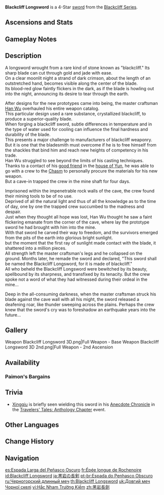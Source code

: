 {{Weapon Infobox
|title          = Black&shy;cliff Long&shy;sword
|id             = 11408
|image          = <gallery>
Weapon Blackcliff Longsword.png|Base
Weapon Blackcliff Longsword 2nd.png|2nd Ascension
</gallery>
|type           = Sword
|series         = Blackcliff
|releaseDate    = 2020-11-01
|quality        = 4
|base_atk       = 44
|2nd_stat_type  = CRIT DMG
|2nd_stat       = 8%
|passive        = Press the Advantage
|effect         = After defeating an opponent, ATK is increased by (var1)% for 30s. This effect has a maximum of 3 stacks, and the duration of each stack is independent of the others.
|eff_rank1_var1 = 12
|eff_rank2_var1 = 15
|eff_rank3_var1 = 18
|eff_rank4_var1 = 21
|eff_rank5_var1 = 24
|eff_att1       = ATK
|obtain         = Paimon's Bargains
}}
{{Description|A sword made of blackstone. It has a dark crimson glow on its black blade.}}
'''Blackcliff Longsword''' is a 4-Star [[sword]] from the [[Blackcliff Series]].

==Ascensions and Stats==
{{Weapon Ascensions and Stats
|ascendMat1 = Luminous Sands from Guyun
|ascendMat2 = Lustrous Stone from Guyun
|ascendMat3 = Relic from Guyun
|ascendMat4 = Divine Body from Guyun
|bossMat1   = Hunter's Sacrificial Knife
|bossMat2   = Agent's Sacrificial Knife
|bossMat3   = Inspector's Sacrificial Knife
|commonMat1 = Firm Arrowhead
|commonMat2 = Sharp Arrowhead
|commonMat3 = Weathered Arrowhead
}}

==Gameplay Notes==
{{Transclude|Blackcliff Series|Gameplay Notes}}

==Description==
A longsword wrought from a rare kind of stone known as "blackcliff." Its sharp blade can cut through gold and jade with ease.<br>
On a clear moonlit night a strand of dark crimson, about the length of an outstretched hand, becomes visible along the center of the blade.<br>
Its blood-red glow faintly flickers in the dark, as if the blade is howling out into the night, announcing its desire to tear through the earth.

After designs for the new prototypes came into being, the master craftsman [[Han Wu]] overhauled his entire weapon catalog.<br>
This particular design used a rare substance, crystallized blackcliff, to produce a superior-quality blade.<br>
When forging a blackcliff sword, subtle differences in temperature and in the type of water used for cooling can influence the final hardness and durability of the blade.<br>
This presents a major challenge to manufacturers of blackcliff weaponry. But it is one that the bladesmith must overcome if he is to free himself from the shackles that bind him and reach new heights of competency in his trade.<br>
Han Wu struggled to see beyond the limits of his casting techniques. Thanks to a contact of his [[Yun Hui|good friend]] in the [[Yun Family|house of Yun]], he was able to go with a crew to the [[The Chasm (Area)|Chasm]] to personally procure the materials for his new weapon.<br>
But a cave-in trapped the crew in the mine shaft for four days.

Imprisoned within the impenetrable rock walls of the cave, the crew found their mining tools to be of no use.<br>
Deprived of all the natural light and thus of all the knowledge as to the time of day, one by one the trapped crew succumbed to the madness and despair.<br>
Just when they thought all hope was lost, Han Wu thought he saw a faint flickering emanate from the corner of the cave, where lay the prototype sword he had brought with him into the mine.<br>
With that sword he carved their way to freedom, and the survivors emerged from the pits of the earth into glorious bright sunlight.<br>
but the moment that the first ray of sunlight made contact with the blade, it shattered into a million pieces.<br>
All strength left the master craftsman's legs and he collapsed on the ground. Months later, he remade the sword and declared, "This sword shall be named the Blackcliff Longsword, for it is made of blackcliff."<br>
All who beheld the Blackcliff Longsword were bewitched by its beauty, spellbound by its sharpness, and transfixed by its tenacity. But the crew spoke not a word of what they had witnessed during their ordeal in the mine...

Deep in the all-consuming darkness, when the master craftsman struck his blade against the cave wall with all his might, the sword released a deafening roar, like thunder sweeping across the plains. Perhaps the crew knew that the sword's cry was to foreshadow an earthquake years into the future...

==Gallery==
<gallery>
Weapon Blackcliff Longsword 3D.png|Full Weapon - Base
Weapon Blackcliff Longsword 3D 2nd.png|Full Weapon - 2nd Ascension
</gallery>

==Availability==
===Paimon's Bargains===
{{Paimon's Bargains History}}

==Trivia==
*[[Xingqiu]] is briefly seen wielding this sword in his [[Travelers' Tales: Anthology Chapter/Story|Anecdote Chronicle]] in the [[Travelers' Tales: Anthology Chapter]] event.

==Other Languages==
{{Other Languages
|1_en      = Blackcliff Longsword
|1_zhs     = 黑岩长剑
|1_zhs_rm  = Hēiyán Chángjiàn
|1_zht     = 黑岩長劍
|1_zht_rm  = Hēiyán Chángjiàn
|1_zh_tl   = {{Lex|Blackcliff|zh}} Longsword
|1_ja      = 黒岩の長剣
|1_ja_rm   = Kokugan no Chouken
|1_ja_tl   = {{Lex|Blackcliff|ja}} Longsword
|1_ko      = {{tt|흑암|黑岩}} {{tt|장검|長劍}}
|1_ko_rm   = Heuk'am Janggeom
|1_ko_tl   = {{Lex|Blackcliff|ko}} Longsword
|1_es      = Espada Larga del Peñasco Oscuro
|1_es_tl   = {{Lex|Blackcliff|es}} Longsword
|1_fr      = Épée longue de Rochenoire
|1_fr_tl   = {{Lex|Blackcliff|fr}} Longsword
|1_ru      = Черногорский длинный меч
|1_ru_tl   = {{Lex|Blackcliff|ru}} Longsword
|1_th      = Blackcliff Longsword
|1_vi      = {{tt|Hắc Nham Trường Kiếm|黑岩長劍}}
|1_vi_tl   = {{Lex|Blackcliff|vi}} Longsword
|1_de      = Schwarzstein-Langschwert
|1_de_tl   = {{Lex|Blackcliff|de}} Longsword
|1_id      = Blackcliff Longsword
|1_pt      = Espada do Penhasco Obscuro
|1_pt_tl   = {{Lex|Blackcliff|pt}} Longsword
|1_tr      = Kara Kaya Uzun Kılıcı
|1_tr_tl   = {{Lex|Blackcliff|tr}} Long Sword
|1_it      = Spada lunga di Rupenera
|1_it_tl   = {{Lex|Blackcliff|it}} Longsword

|Transclude=Blackcliff Series#2
}}

==Change History==
{{Change History|1.0}}

==Navigation==
{{Weapons by Series Navbox|series=Blackcliff}}
{{Weapon Navbox|Swords}}

[[es:Espada Larga del Peñasco Oscuro]]
[[fr:Épée longue de Rochenoire]]
[[id:Blackcliff Longsword]]
[[ja:黒岩の長剣]]
[[pt-br:Espada do Penhasco Obscuro]]
[[ru:Черногорский длинный меч]]
[[th:Blackcliff Longsword]]
[[uk:Довгий меч Чорної скелі]]
[[vi:Hắc Nham Trường Kiếm]]
[[zh:黑岩長劍]]